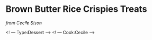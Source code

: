 # Brown Butter Rice Crispies Treats
_from Cecile Sison_

\begin{recipe}{Brown Butter Rice Crispies Treats}{12 Portions}{15 minutes}
\freeform Adapted from: https://smittenkitchen.com/2009/11/salted-brown-butter-crispy-treats
\freeform Grease an 8x8 pan, set aside
\freeform\rule{\textwidth}{0.05pt}

\ingredient[6]{cup}{Rice Crispies (or generic puffed rice cereal)}
\ingredient[6]{pinch}{Gourmet Kosher Sea Salt (preferably Redmond Real Salt, pink and coarse)}
Mix together in large bowl with your (cleaned hands) and set aside.

\ingredient[1]{stick}{Unsalted Butter}
On medium low heat, in a 1 4quart or higher pot (I suggest one that has white enamel so you can see when the butter has browned), melt butter while watching carefully. It will melt, then foam, then turn clear golden and finally start to turn brown and smell nutty. Stir frequently with a wooden spoon, scraping the bottom of the pot to make sure nothing sticks (the brown flecks). Don't be impatient and keep watching because there is a smal window from when the butter browns and when it starts to burn. 

\ingredient[10.5]{oz}{Mini Marshmallows}
When there is a good amount of brown flecks, turn the oven to its lowest setting and pour in marshmallows. Immediately start stirring until the marshmallow mixture doesn't look lumpy.
Add crispie/salt mixture into the marshmallow/butter mixture in the pot and begin incorporating (you can turn off the heat at this point if you want but it doesn't usually take more than 30 seconds to blend the crispies with the melted marshmallows).
Once blended, pour the mixture into your greased pan.

\freeform Optional: sprinkle more salt on top
\freeform Let cool/set for at least a half an hour, cut into squares whenever you serve them.

\end{recipe}

<! --- Type:Dessert --->
<! --- Cook:Cecile --->
